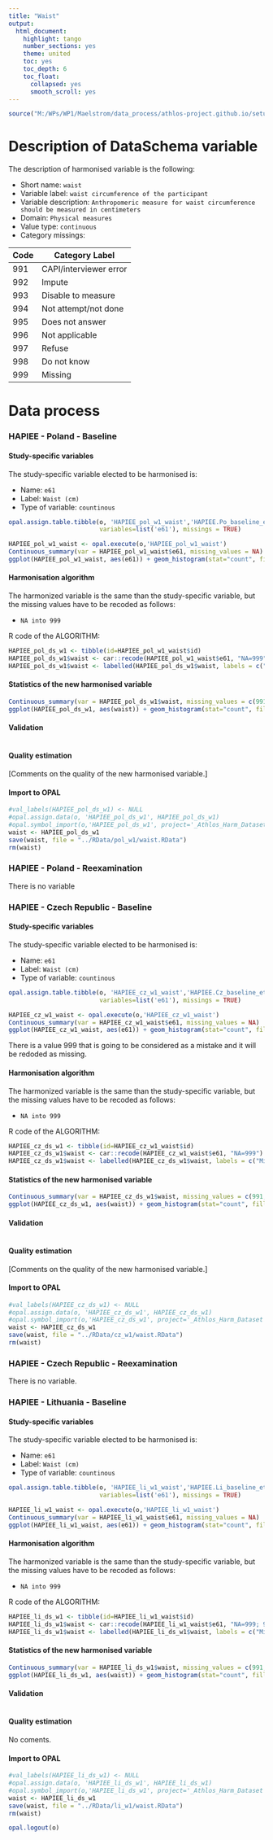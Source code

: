 ```yaml
---
title: "Waist"
output:
  html_document:
    highlight: tango
    number_sections: yes
    theme: united
    toc: yes
    toc_depth: 6
    toc_float:
      collapsed: yes
      smooth_scroll: yes
---
```


<!-- ########################################################## --> 

<!-- # Installation, loading packages -->
<!-- **R script:** -->

```r
source("M:/WPs/WP1/Maelstrom/data_process/athlos-project.github.io/setup_iago.r")
```
<!-- ########################################################## --> 



# Description of DataSchema variable

The description of harmonised variable is the following:

* Short name: `waist`
* Variable label: `waist circumference of the participant`
* Variable description: `Anthropomeric measure for waist circumference should be measured in centimeters`
* Domain: `Physical measures`
* Value type: `continuous`
* Category missings: 

**Code** | **Category Label**
----| ------------------
991 | CAPI/interviewer error
992 | Impute
993 | Disable to measure
994 | Not attempt/not done
995 | Does not answer
996 | Not applicable
997 | Refuse
998 | Do not know
999 | Missing

# Data process

### HAPIEE - Poland - Baseline 

#### Study-specific variables

The study-specific variable elected to be harmonised is:

* Name: `e61`
* Label: `Waist (cm)` 
* Type of variable: `countinous`

```r
opal.assign.table.tibble(o, 'HAPIEE_pol_w1_waist','HAPIEE.Po_baseline_etic',
                         variables=list('e61'), missings = TRUE)
```

```r
HAPIEE_pol_w1_waist <- opal.execute(o,'HAPIEE_pol_w1_waist')
Continuous_summary(var = HAPIEE_pol_w1_waist$e61, missing_values = NA)
ggplot(HAPIEE_pol_w1_waist, aes(e61)) + geom_histogram(stat="count", fill="steelblue") + xlab("Waist") + ylab("Frequency")
```


#### Harmonisation algorithm
The harmonized variable is the same than the study-specific variable, but the missing values have to be recoded as follows:

* `NA into 999`

R code of the ALGORITHM:

```r
HAPIEE_pol_ds_w1 <- tibble(id=HAPIEE_pol_w1_waist$id)
HAPIEE_pol_ds_w1$waist <- car::recode(HAPIEE_pol_w1_waist$e61, "NA=999")
HAPIEE_pol_ds_w1$waist <- labelled(HAPIEE_pol_ds_w1$waist, labels = c("Missing"=999, "Do not know"=998, "Refuse"=997, "Not applicable"=996, "Does not answer"=995,  "Not attempt not done"=994, "Disable to measure"=993, "Impute"=992, "CAPI interviewer error"=991))
```

#### Statistics of the new harmonised variable
```r
Continuous_summary(var = HAPIEE_pol_ds_w1$waist, missing_values = c(991, 992, 993, 994, 995, 996, 997, 998, 999))
ggplot(HAPIEE_pol_ds_w1, aes(waist)) + geom_histogram(stat="count", fill="steelblue") + xlab("Waist") + ylab("Frequency") + xlim(35,165) 
```

#### Validation
```r
```

#### Quality estimation
[Comments on the quality of the new harmonised variable.]

#### Import to OPAL
```r
#val_labels(HAPIEE_pol_ds_w1) <- NULL
#opal.assign.data(o, 'HAPIEE_pol_ds_w1', HAPIEE_pol_ds_w1)
#opal.symbol_import(o,'HAPIEE_pol_ds_w1', project='_Athlos_Harm_Dataset')
waist <- HAPIEE_pol_ds_w1
save(waist, file = "../RData/pol_w1/waist.RData")
rm(waist)
```





### HAPIEE - Poland - Reexamination

There is no variable


### HAPIEE - Czech Republic - Baseline

#### Study-specific variables

The study-specific variable elected to be harmonised is:

* Name: `e61`
* Label: `Waist (cm)`
* Type of variable: `countinous`

```r
opal.assign.table.tibble(o, 'HAPIEE_cz_w1_waist','HAPIEE.Cz_baseline_etic',
                         variables=list('e61'), missings = TRUE)
```

```r
HAPIEE_cz_w1_waist <- opal.execute(o,'HAPIEE_cz_w1_waist')
Continuous_summary(var = HAPIEE_cz_w1_waist$e61, missing_values = NA)
ggplot(HAPIEE_cz_w1_waist, aes(e61)) + geom_histogram(stat="count", fill="steelblue") + xlab("Waist") + ylab("Frequency")
```

There is a value 999 that is going to be considered as a mistake and it will be redoded as missing. 

#### Harmonisation algorithm
The harmonized variable is the same than the study-specific variable, but the missing values have to be recoded as follows:

* `NA into 999`

R code of the ALGORITHM:

```r
HAPIEE_cz_ds_w1 <- tibble(id=HAPIEE_cz_w1_waist$id)
HAPIEE_cz_ds_w1$waist <- car::recode(HAPIEE_cz_w1_waist$e61, "NA=999")
HAPIEE_cz_ds_w1$waist <- labelled(HAPIEE_cz_ds_w1$waist, labels = c("Missing"=999, "Do not know"=998, "Refuse"=997, "Not applicable"=996, "Does not answer"=995,  "Not attempt not done"=994, "Disable to measure"=993, "Impute"=992, "CAPI interviewer error"=991))
```

#### Statistics of the new harmonised variable
```r
Continuous_summary(var = HAPIEE_cz_ds_w1$waist, missing_values = c(991, 992, 993, 994, 995, 996, 997, 998, 999))
ggplot(HAPIEE_cz_ds_w1, aes(waist)) + geom_histogram(stat="count", fill="steelblue") + xlab("Waist") + ylab("Frequency") + xlim(35,165) 
```

#### Validation
```r
```

#### Quality estimation
[Comments on the quality of the new harmonised variable.]

#### Import to OPAL
```r
#val_labels(HAPIEE_cz_ds_w1) <- NULL
#opal.assign.data(o, 'HAPIEE_cz_ds_w1', HAPIEE_cz_ds_w1)
#opal.symbol_import(o,'HAPIEE_cz_ds_w1', project='_Athlos_Harm_Dataset')
waist <- HAPIEE_cz_ds_w1
save(waist, file = "../RData/cz_w1/waist.RData")
rm(waist)
```









### HAPIEE - Czech Republic - Reexamination

There is no variable.






### HAPIEE - Lithuania - Baseline

#### Study-specific variables

The study-specific variable elected to be harmonised is:

* Name: `e61`
* Label: `Waist (cm)`
* Type of variable: `countinous`

```r
opal.assign.table.tibble(o, 'HAPIEE_li_w1_waist','HAPIEE.Li_baseline_etic',
                         variables=list('e61'), missings = TRUE)
```

```r
HAPIEE_li_w1_waist <- opal.execute(o,'HAPIEE_li_w1_waist')
Continuous_summary(var = HAPIEE_li_w1_waist$e61, missing_values = NA)
ggplot(HAPIEE_li_w1_waist, aes(e61)) + geom_histogram(stat="count", fill="steelblue") + xlab("Waist") + ylab("Frequency")
```


#### Harmonisation algorithm
The harmonized variable is the same than the study-specific variable, but the missing values have to be recoded as follows:

* `NA into 999`

R code of the ALGORITHM:

```r
HAPIEE_li_ds_w1 <- tibble(id=HAPIEE_li_w1_waist$id)
HAPIEE_li_ds_w1$waist <- car::recode(HAPIEE_li_w1_waist$e61, "NA=999; 999.9=999")
HAPIEE_li_ds_w1$waist <- labelled(HAPIEE_li_ds_w1$waist, labels = c("Missing"=999, "Do not know"=998, "Refuse"=997, "Not applicable"=996, "Does not answer"=995,  "Not attempt not done"=994, "Disable to measure"=993, "Impute"=992, "CAPI interviewer error"=991))
```

#### Statistics of the new harmonised variable
```r
Continuous_summary(var = HAPIEE_li_ds_w1$waist, missing_values = c(991, 992, 993, 994, 995, 996, 997, 998, 999))
ggplot(HAPIEE_li_ds_w1, aes(waist)) + geom_histogram(stat="count", fill="steelblue") + xlab("Waist") + ylab("Frequency") + xlim(35,165) 
```

#### Validation
```r
```

#### Quality estimation
No coments.




#### Import to OPAL
```r
#val_labels(HAPIEE_li_ds_w1) <- NULL
#opal.assign.data(o, 'HAPIEE_li_ds_w1', HAPIEE_li_ds_w1)
#opal.symbol_import(o,'HAPIEE_li_ds_w1', project='_Athlos_Harm_Dataset')
waist <- HAPIEE_li_ds_w1
save(waist, file = "../RData/li_w1/waist.RData")
rm(waist)
```



```r
opal.logout(o)
```






